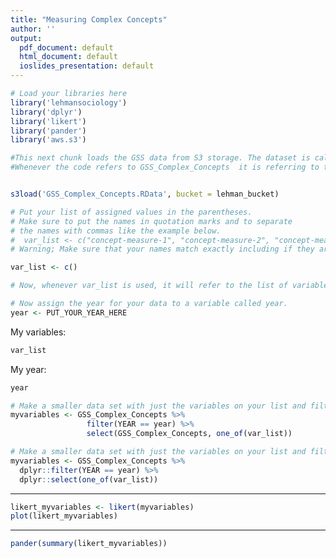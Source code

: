 ```yaml
---
title: "Measuring Complex Concepts"
author: ''
output:
  pdf_document: default
  html_document: default
  ioslides_presentation: default
---
```


```r
# Load your libraries here
library('lehmansociology')
library('dplyr')
library('likert')
library('pander')
library('aws.s3')

```


```r
#This next chunk loads the GSS data from S3 storage. The dataset is callee GSS_Complex_Concepts.
#Whenever the code refers to GSS_Complex_Concepts  it is referring to this data set.  


s3load('GSS_Complex_Concepts.RData', bucket = lehman_bucket)
```


```r

# Put your list of assigned values in the parentheses.
# Make sure to put the names in quotation marks and to separate 
# the names with commas like the example below.
#  var_list <- c("concept-measure-1", "concept-measure-2", "concept-measure-3")
# Warning; Make sure that your names match exactly including if they are in upper case or lower case!

var_list <- c()

# Now, whenever var_list is used, it will refer to the list of variables you created.

# Now assign the year for your data to a variable called year.
year <- PUT_YOUR_YEAR_HERE
```

My variables: 

```r
var_list
```
My year:
```r
year
```

```r

# Make a smaller data set with just the variables on your list and filtering for your year. 
myvariables <- GSS_Complex_Concepts %>% 
                 filter(YEAR == year) %>% 
                 select(GSS_Complex_Concepts, one_of(var_list)) 

```

```r

# Make a smaller data set with just the variables on your list and filtering for your year. 
myvariables <- GSS_Complex_Concepts %>% 
  dplyr::filter(YEAR == year) %>% 
  dplyr::select(one_of(var_list)) 

```

-----

```r
likert_myvariables <- likert(myvariables)
plot(likert_myvariables)
```

----
```r

pander(summary(likert_myvariables))
```
